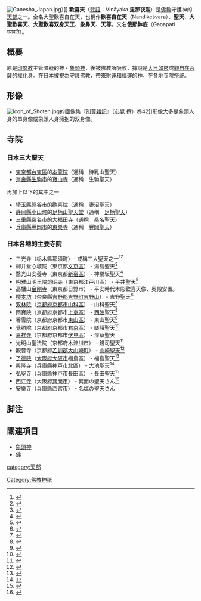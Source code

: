 {{佛教}}
[[File:Ganesha_Japan.jpg|thumb]]）]]
'''歡喜天'''（[[梵語|梵語]]：Vināyaka '''毘那夜迦'''）是[[佛教|佛教]]守護神的[[天部|天部]]之一。全名大聖歡喜自在天，也稱作'''歡喜自在天'''（Nandikeśvara）、'''聖天'''、'''大聖歡喜天'''、'''大聖歡喜双身天王'''、'''象鼻天'''、'''天尊'''。又名'''俄那鉢底'''（Gaṇapati गणपति）。

== 概要 ==
原是[[印度教|印度教]]主管障礙的神・[[象頭神|象頭神]]，後被佛教所吸收，據說是[[大日如來|大日如來]]或[[觀音菩薩|觀自在菩薩]]的權化身。在[[日本|日本]]被視為守護佛教，帶來財運和福運的神，在各地寺院祭祀。

== 形像 ==
[[File:Icon_of_Shoten.jpg|thumb]]的圖像集『[[別尊雜記|別尊雜記]]』（[[心覺|心覺]] 撰）巻42]]形像大多是象頭人身的單身像或象頭人身擁抱的双身像。

== 寺院 ==
===日本三大聖天===
* [[東京都|東京都]][[台東區|台東區]]的[[本龍院|本龍院]]（通稱　待乳山聖天）
* [[奈良縣|奈良縣]][[生駒市|生駒市]]的[[寶山寺_(奈良縣)|寶山寺]]（通稱　生駒聖天）

再加上以下的其中之一
* [[埼玉縣|埼玉縣]][[熊谷市|熊谷市]]的[[歡喜院_(熊谷市)|歡喜院]]（通稱　妻沼聖天）
* [[静岡縣|静岡縣]][[小山町|小山町]]的[[足柄山聖天堂|足柄山聖天堂]]（通稱　[[足柄聖天|足柄聖天]]）
* [[三重縣|三重縣]][[桑名市|桑名市]]的[[大福田寺|大福田寺]]（通稱　桑名聖天）
* [[兵庫縣|兵庫縣]][[豐岡市|豐岡市]]的[[東樂寺|東樂寺]]（通稱　[[豐岡聖天|豐岡聖天]]）

=== 日本各地的主要寺院 ===
* [[三光寺_(那須町)|三光寺]]（[[栃木縣|栃木縣]][[那須町|那須町]]）- 或稱三大聖天之一<ref>{{Cite web|url=http://www.jalan.net/kankou/080000/080500/spt_09407ag2130015987/|title=三光寺 スポット詳細 じゃらん観光ガイド|publisher=リクルート|language=ja |accessdate=2011年11月26日 }}</ref><ref>{{Cite web|url=http://hanabi.walkerplus.com/detail/fw1109.html|title=芦野聖天花火大会|publisher=Walker plus|language=ja|accessdate=2011年11月26日|deadurl=yes|archiveurl=https://web.archive.org/web/20110825042233/http://hanabi.walkerplus.com/detail/fw1109.html|archivedate=2011年8月25日}}</ref>
* 柳井堂心城院（東京都[[文京區|文京區]]） - 湯島聖天<ref>{{Cite web|url=http://www.geocities.jp/shinjyo_in/|title=湯島聖天 天台宗 心城院|publisher=心城院|language=ja|accessdate=2011年11月26日|archive-url=https://web.archive.org/web/20110711091752/http://www.geocities.jp/shinjyo_in/|archive-date=2011年7月11日|dead-url=yes}}</ref>
* 醫光山安養寺（東京都[[新宿區|新宿區]]） - 神樂坂聖天<ref>{{Cite web|url=http://www.tendaitokyo.jp/jiinmei/jinss/ss4anyo.asp|title=安養寺|publisher=天台宗東京教區|language=ja|accessdate=2011年11月26日|deadurl=yes|archiveurl=https://web.archive.org/web/20090515122458/http://www.tendaitokyo.jp/jiinmei/jinss/ss4anyo.asp|archivedate=2009年5月15日}}</ref>
* 明雅山明王院[[燈明寺_(江戶川區)|燈明寺]]（東京都江戸川區） - 平井聖天<ref>{{Cite web|url=http://www.city.edogawa.tokyo.jp/chiikinojoho/kunainomidokoro/shiseki/hiraishoten/index.html|title=平井聖天（燈明寺） 江戸川區ホームページ|publisher=江戸川區|language=ja|accessdate=2011年11月26日|deadurl=yes|archiveurl=https://web.archive.org/web/20130626054137/http://www.city.edogawa.tokyo.jp/chiikinojoho/kunainomidokoro/shiseki/hiraishoten/index.html|archivedate=2013年6月26日}}</ref>
* 高幡山[[金剛寺_(日野市)|金剛寺]]（東京都日野市） - 平安時代木彫歡喜天像、奥殿安置。
* [[櫻本坊|櫻本坊]]（奈良縣[[吉野郡|吉野郡]][[吉野町|吉野町]][[吉野山|吉野山]]） - 吉野聖天<ref>{{Cite web|url=http://www.sakuramotobou.or.jp/index.html|title=大峯山護持院 櫻本坊（桜本坊）|publisher=櫻本坊|language=ja|accessdate=2011年11月26日|archive-date=2016年10月18日|archive-url=https://web.archive.org/web/20161018225558/http://sakuramotobou.or.jp/index.html|dead-url=no}}</ref>
* [[双林院|双林院]]（[[京都府|京都府]][[京都市|京都市]][[山科區|山科區]]） - 山科聖天<ref>{{Cite web|url=http://www.kyotok.net/otera1102.html|title=山科聖天双林院（京都観光ガイド山科區）|publisher=京都観光ガイド|language=ja|accessdate=2011年11月26日|deadurl=yes|archiveurl=https://web.archive.org/web/20160304075549/http://www.kyotok.net/otera1102.html|archivedate=2016年3月4日}}</ref>
* 雨寶院（京都府京都市[[上京區|上京區]]） - [[西陣|西陣]]聖天<ref>{{Cite web|url=http://kyotoarashiyama.jp/odekake/spot/detail.php?id=148|title=雨宝院（西陣聖天）京都嵐山クラブ|publisher=京福電気鉄道|language=ja|accessdate=2011年11月26日}}{{dead link|date=2018年1月 |bot=InternetArchiveBot |fix-attempted=yes }}</ref>
* 香雪院（京都府京都市[[東山區_(日本)|東山區]]） - 東山聖天<ref>{{Cite web|url=http://www.city.kyoto.jp/somu/rekishi/fm/ishibumi/html/hi077.html|title=HI077 東山聖天参道【道標】|publisher=京都市|language=ja|accessdate=2011年11月26日|archive-date=2010年10月12日|archive-url=https://web.archive.org/web/20101012065810/http://www.city.kyoto.jp/somu/rekishi/fm/ishibumi/html/hi077.html|dead-url=no}}</ref>
* 覺勝院（京都府京都市[[右京區|右京區]]） - 嵯峨聖天<ref>{{Cite web|url=http://www.kakushouin.jp/|title=覚勝院|publisher=覚勝院|language=ja|accessdate=2011年11月26日|archive-date=2021年1月16日|archive-url=https://web.archive.org/web/20210116183827/https://www.kakushouin.jp/|dead-url=no}}</ref>
* [[嘉祥寺_(京都市)|嘉祥寺]]（京都府京都市[[伏見區|伏見區]]） - 深草聖天
* 光明山聖法院（京都府[[木津川市|木津川市]]） - 錢司聖天<ref>{{Cite web|url=http://www.z-shoten.or.jp/|title=銭司聖天 光明山聖法院|publisher=聖法院|language=ja|accessdate=2011年11月26日|archive-date=2021年1月18日|archive-url=https://web.archive.org/web/20210118013228/https://www.z-shoten.or.jp/|dead-url=no}}</ref>
* 觀音寺（京都府[[乙訓郡|乙訓郡]][[大山崎町|大山崎町]]） - [[山崎聖天|山崎聖天]]<ref>{{Cite web|url=http://www007.upp.so-net.ne.jp/ofg/syouten.htm|title=観音寺（山崎聖天）|publisher=大山崎ふるさとガイドの会|language=ja|accessdate=2011年11月26日|deadurl=yes|archiveurl=https://web.archive.org/web/20110410231429/http://www007.upp.so-net.ne.jp/ofg/syouten.htm|archivedate=2011年4月10日}}</ref>
* [[了德院|了德院]]（[[大阪府|大阪府]][[大阪市|大阪市]]福島區） - 福島聖天<ref>{{Cite web|url=http://www.uretemouranai.com/syouten.html|title=福島聖天 了徳院|publisher=福島聖天通商店街|language=ja|accessdate=2011年11月26日|archive-url=https://web.archive.org/web/20110825053012/http://www.uretemouranai.com/syouten.html|archive-date=2011年8月25日|dead-url=yes}}</ref>
* 興隆寺（兵庫縣[[神戸市|神戸市]]北區） - 大池聖天<ref>{{Cite web|url=http://www.shintetsu.co.jp/tetsudou/odekake_guide/cont/01/oikeshoten.html|title=神戸電鉄沿線おでかけガイド/別格本山興隆寺大池聖天|publisher=神戸電鉄|language=ja|accessdate=2011年11月26日}}{{dead link|date=2018年1月 |bot=InternetArchiveBot |fix-attempted=yes }}</ref>
* 弘聖寺（兵庫縣神戸市長田區） - 長田聖天<ref>{{Cite web|url=http://www.clubbit.net/~kousyouji/|title=聖天さんを祀る寺%7c開運 福徳成就の寺 長田聖天 弘聖寺|publisher=弘聖寺|language=ja|accessdate=2011年11月26日|archive-date=2021年2月5日|archive-url=https://web.archive.org/web/20210205211148/https://www.clubbit.net/~kousyouji/|dead-url=no}}</ref>
* [[西江寺_(箕面市)|西江寺]]（大阪府[[箕面市|箕面市]]） - 箕面の聖天さん<ref>{{Cite web|url=http://www.nanokaichi.com/saikouji/index.html|title=大聖歡喜天の根本道場 聖天宮 西江寺（大阪・箕面）|publisher=西江寺|language=ja|accessdate=2011年11月26日|archive-date=2008年9月6日|archive-url=https://web.archive.org/web/20080906114723/http://www.nanokaichi.com/saikouji/index.html|dead-url=yes}}</ref>
* [[安樂寺_(西宮市)|安樂寺]]（兵庫縣[[西宮市|西宮市]]） - [http://anrakuji-in.jp/ 名塩の聖天さん] {{Wayback|url=http://anrakuji-in.jp/ |date=20210202113235 }}

== 脚注 ==
{{reflist|2}}

== 關連項目 ==
* [[象頭神|象頭神]]
* [[佛|佛]]

[[category:天部|category:天部]]
[[Category:佛教神祇|Category:佛教神祇]]